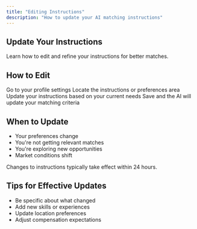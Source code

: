 ```yaml
---
title: "Editing Instructions"
description: "How to update your AI matching instructions"
---
```


## Update Your Instructions

Learn how to edit and refine your instructions for better matches.

## How to Edit

<Steps>
  <Step title="Navigate to Profile">
    Go to your profile settings
  </Step>
  <Step title="Find Instructions Section">
    Locate the instructions or preferences area
  </Step>
  <Step title="Make Changes">
    Update your instructions based on your current needs
  </Step>
  <Step title="Save Changes">
    Save and the AI will update your matching criteria
  </Step>
</Steps>

## When to Update

- Your preferences change
- You're not getting relevant matches
- You're exploring new opportunities
- Market conditions shift

<Info>
  Changes to instructions typically take effect within 24 hours.
</Info>

## Tips for Effective Updates

- Be specific about what changed
- Add new skills or experiences
- Update location preferences
- Adjust compensation expectations
